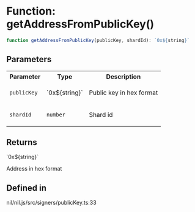 # Function: getAddressFromPublicKey()

```ts
function getAddressFromPublicKey(publicKey, shardId): `0x${string}`
```

## Parameters

<table>
<tr>
<th>Parameter</th>
<th>Type</th>
<th>Description</th>
</tr>
<tr>
<td>

`publicKey`

</td>
<td>

\`0x$\{string\}\`

</td>
<td>

Public key in hex format

</td>
</tr>
<tr>
<td>

`shardId`

</td>
<td>

`number`

</td>
<td>

Shard id

</td>
</tr>
</table>

## Returns

\`0x$\{string\}\`

Address in hex format

## Defined in

nil/nil.js/src/signers/publicKey.ts:33
